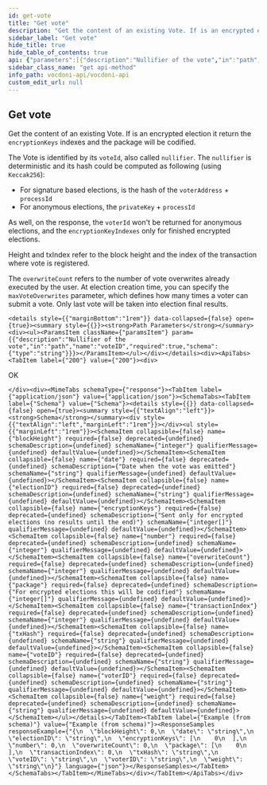 ```yaml
---
id: get-vote
title: "Get vote"
description: "Get the content of an existing Vote. If is an encrypted election it return the `encryptionKeys` indexes and the package will be codified."
sidebar_label: "Get vote"
hide_title: true
hide_table_of_contents: true
api: {"parameters":[{"description":"Nullifier of the vote","in":"path","name":"voteID","required":true,"schema":{"type":"string"}}],"responses":{"200":{"content":{"application/json":{"schema":{"properties":{"blockHeight":{"type":"integer","x-omitempty":true},"date":{"description":"Date when the vote was emitted","type":"string","x-omitempty":true},"electionID":{"type":"string","x-omitempty":true},"encryptionKeys":{"description":"Sent only for encrypted elections (no results until the end)","items":{"type":"integer"},"type":"array","x-omitempty":true},"number":{"type":"integer","x-omitempty":true},"overwriteCount":{"type":"integer","x-omitempty":true},"package":{"description":"For encrypted elections this will be codified","items":{"type":"integer"},"type":"array","x-omitempty":true},"transactionIndex":{"type":"integer","x-omitempty":true},"txHash":{"type":"string","x-omitempty":true},"voteID":{"type":"string","x-omitempty":true},"voterID":{"type":"string","x-omitempty":true},"weight":{"type":"string","x-omitempty":true}},"type":"object"}}},"description":"OK"}},"tags":["Votes"],"description":"Get the content of an existing Vote. If is an encrypted election it return the `encryptionKeys` indexes and the package will be codified.\n\n\nThe Vote is identified by its `voteId`, also called `nullifier`. The `nullifier` is deterministic and its hash could be computed as following (using `Keccak256`):\n\n- For signature based elections, is the hash of the `voterAddress` + `processId`\n- For anonymous elections, the `privateKey` + `processId`\n\n\nAs well, on the response, the `voterId` won't be returned for anonymous elections, and the `encryptionKeyIndexes` only for finished encrypted elections.\n\n\nHeight and txIndex refer to the block height and the index of the transaction where vote is registered.\n\n\nThe `overwriteCount` refers to the number of vote overwrites already executed by the user. At election creation time, you can specify the `maxVoteOverwrites` parameter, which defines how many times a voter can submit a vote. Only last vote will be taken into election final results.","method":"get","path":"/votes/{voteID}","servers":[{"url":"https://api-dev.vocdoni.net/v2"}],"securitySchemes":{"BasicAuth":{"scheme":"basic","type":"http"}},"info":{"contact":{},"description":"The Vocdoni API is a REST API that substitutes the previous RPCs in order to make it easier for  developers/integrators to build on top of the voting protocol. This API facilitates creating votings using Vocdoni, without the hassle of learning a complex blockchain platform, allowing to perform all the features that enable the voting protocol such as creating an account, entity, voting process, census & vote, abstracting as much as possible the complexity and offering simple and straightforward methods to perform those actions. \n\nYou can review the API endpoints documentation in this section, the main entities are:\n\n- [**Chain**](chain): The Vocdoni blockchain is named Vochain. It is a Byzantine fault-tolerant network based on Tendermint that executes the Vocdoni Protocol logic represented as a state machine. Its main purpose is to register votes in a  decentralized and verifiable format. In those endpoints, you can consult the state of the chain, transactions costs,  list organizations and get more Vochain info.\n- [**Accounts**](accounts): Identified by an Ethereum like address. An account can create and manage elections, transfer tokens, give power to other accounts on his behalf (delegates) and manage its metadata.\n- [**Elections**](elections): Is a rule-set of options and requirements for creating a process in which people vote a series of options. To know more about the params of an election and its lifecycle go [here](../get-started/intro#23-elections). In this section you will find all information related to an election as its information, election keys, submitted votes & how to create a new election.\n- [**Censuses**](censuses): The census is a key component of any voting process. It specifies the set of users (identified by a public key or address) eligible for participating in an election. To understand more about the Censuses you can check [here](../get-started/intro#21-the-census). Here you will be able to get censuses information like the Merkle root, total weight & size, import/export the censuses and create new ones.\n- [**Votes**](votes): All the information related to the vote issued by a participant in a vote, you can check the validity of the vote, consult your information and send a vote.\n- [**SIK**](sik): The Secret Identity Key is a user-generated piece of information that proves the user's identity without revealing it. It is the hash of the user's address, the signature of a public message and an optional secret part. It is used to ensure anonymous voting. All registered accounts or anonymous voters must register a SIK, and they are all stored in a Merkle tree. The `/siks` endpoints help to generate a proof of membership, get the current valid SIK roots, or check if an account has a valid SIK.\n\n\n### Errors \n\nBackend error messages list are defined here: https://github.com/vocdoni/vocdoni-node/blob/master/api/errors.go\n\nAbout the **204 no content** error: this message will be returned only if the asset being queried cannot be found but no other errors have occurred. This response is commonly used to prevent Javascript errors that may arise when a client is waiting for a  transaction to be published. During this waiting period, the client can repeatedly query the endpoint until a  successful response with a status code of 200 is received, thereby avoiding any errors that may occur due to the transaction not being published yet.","title":"Vocdoni API","version":"2.0.0"},"postman":{"name":"Get vote","description":{"content":"Get the content of an existing Vote. If is an encrypted election it return the `encryptionKeys` indexes and the package will be codified.\n\n\nThe Vote is identified by its `voteId`, also called `nullifier`. The `nullifier` is deterministic and its hash could be computed as following (using `Keccak256`):\n\n- For signature based elections, is the hash of the `voterAddress` + `processId`\n- For anonymous elections, the `privateKey` + `processId`\n\n\nAs well, on the response, the `voterId` won't be returned for anonymous elections, and the `encryptionKeyIndexes` only for finished encrypted elections.\n\n\nHeight and txIndex refer to the block height and the index of the transaction where vote is registered.\n\n\nThe `overwriteCount` refers to the number of vote overwrites already executed by the user. At election creation time, you can specify the `maxVoteOverwrites` parameter, which defines how many times a voter can submit a vote. Only last vote will be taken into election final results.","type":"text/plain"},"url":{"path":["votes",":voteID"],"host":["{{baseUrl}}"],"query":[],"variable":[{"disabled":false,"description":{"content":"(Required) Nullifier of the vote","type":"text/plain"},"type":"any","value":"","key":"voteID"}]},"header":[{"key":"Accept","value":"application/json"}],"method":"GET"}}
sidebar_class_name: "get api-method"
info_path: vocdoni-api/vocdoni-api
custom_edit_url: null
---
```



## Get vote



Get the content of an existing Vote. If is an encrypted election it return the `encryptionKeys` indexes and the package will be codified.


The Vote is identified by its `voteId`, also called `nullifier`. The `nullifier` is deterministic and its hash could be computed as following (using `Keccak256`):

- For signature based elections, is the hash of the `voterAddress` + `processId`
- For anonymous elections, the `privateKey` + `processId`


As well, on the response, the `voterId` won't be returned for anonymous elections, and the `encryptionKeyIndexes` only for finished encrypted elections.


Height and txIndex refer to the block height and the index of the transaction where vote is registered.


The `overwriteCount` refers to the number of vote overwrites already executed by the user. At election creation time, you can specify the `maxVoteOverwrites` parameter, which defines how many times a voter can submit a vote. Only last vote will be taken into election final results.

````mdx-code-block
<details style={{"marginBottom":"1rem"}} data-collapsed={false} open={true}><summary style={{}}><strong>Path Parameters</strong></summary><div><ul><ParamsItem className={"paramsItem"} param={{"description":"Nullifier of the vote","in":"path","name":"voteID","required":true,"schema":{"type":"string"}}}></ParamsItem></ul></div></details><div><ApiTabs><TabItem label={"200"} value={"200"}><div>
````

OK

````mdx-code-block
</div><div><MimeTabs schemaType={"response"}><TabItem label={"application/json"} value={"application/json"}><SchemaTabs><TabItem label={"Schema"} value={"Schema"}><details style={{}} data-collapsed={false} open={true}><summary style={{"textAlign":"left"}}><strong>Schema</strong></summary><div style={{"textAlign":"left","marginLeft":"1rem"}}></div><ul style={{"marginLeft":"1rem"}}><SchemaItem collapsible={false} name={"blockHeight"} required={false} deprecated={undefined} schemaDescription={undefined} schemaName={"integer"} qualifierMessage={undefined} defaultValue={undefined}></SchemaItem><SchemaItem collapsible={false} name={"date"} required={false} deprecated={undefined} schemaDescription={"Date when the vote was emitted"} schemaName={"string"} qualifierMessage={undefined} defaultValue={undefined}></SchemaItem><SchemaItem collapsible={false} name={"electionID"} required={false} deprecated={undefined} schemaDescription={undefined} schemaName={"string"} qualifierMessage={undefined} defaultValue={undefined}></SchemaItem><SchemaItem collapsible={false} name={"encryptionKeys"} required={false} deprecated={undefined} schemaDescription={"Sent only for encrypted elections (no results until the end)"} schemaName={"integer[]"} qualifierMessage={undefined} defaultValue={undefined}></SchemaItem><SchemaItem collapsible={false} name={"number"} required={false} deprecated={undefined} schemaDescription={undefined} schemaName={"integer"} qualifierMessage={undefined} defaultValue={undefined}></SchemaItem><SchemaItem collapsible={false} name={"overwriteCount"} required={false} deprecated={undefined} schemaDescription={undefined} schemaName={"integer"} qualifierMessage={undefined} defaultValue={undefined}></SchemaItem><SchemaItem collapsible={false} name={"package"} required={false} deprecated={undefined} schemaDescription={"For encrypted elections this will be codified"} schemaName={"integer[]"} qualifierMessage={undefined} defaultValue={undefined}></SchemaItem><SchemaItem collapsible={false} name={"transactionIndex"} required={false} deprecated={undefined} schemaDescription={undefined} schemaName={"integer"} qualifierMessage={undefined} defaultValue={undefined}></SchemaItem><SchemaItem collapsible={false} name={"txHash"} required={false} deprecated={undefined} schemaDescription={undefined} schemaName={"string"} qualifierMessage={undefined} defaultValue={undefined}></SchemaItem><SchemaItem collapsible={false} name={"voteID"} required={false} deprecated={undefined} schemaDescription={undefined} schemaName={"string"} qualifierMessage={undefined} defaultValue={undefined}></SchemaItem><SchemaItem collapsible={false} name={"voterID"} required={false} deprecated={undefined} schemaDescription={undefined} schemaName={"string"} qualifierMessage={undefined} defaultValue={undefined}></SchemaItem><SchemaItem collapsible={false} name={"weight"} required={false} deprecated={undefined} schemaDescription={undefined} schemaName={"string"} qualifierMessage={undefined} defaultValue={undefined}></SchemaItem></ul></details></TabItem><TabItem label={"Example (from schema)"} value={"Example (from schema)"}><ResponseSamples responseExample={"{\n  \"blockHeight\": 0,\n  \"date\": \"string\",\n  \"electionID\": \"string\",\n  \"encryptionKeys\": [\n    0\n  ],\n  \"number\": 0,\n  \"overwriteCount\": 0,\n  \"package\": [\n    0\n  ],\n  \"transactionIndex\": 0,\n  \"txHash\": \"string\",\n  \"voteID\": \"string\",\n  \"voterID\": \"string\",\n  \"weight\": \"string\"\n}"} language={"json"}></ResponseSamples></TabItem></SchemaTabs></TabItem></MimeTabs></div></TabItem></ApiTabs></div>
````
      
